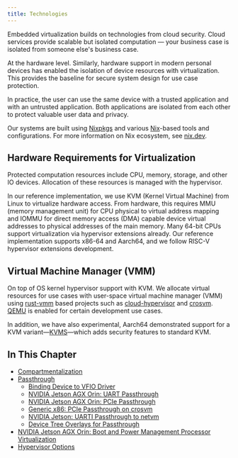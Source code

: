 ```yaml
---
title: Technologies
---
```


Embedded virtualization builds on technologies from cloud security. Cloud services provide scalable but isolated computation — your business case is isolated from someone else's business case.

At the hardware level. Similarly, hardware support in modern personal devices has enabled the isolation of device resources with virtualization. This provides the baseline for secure system design for use case protection.

In practice, the user can use the same device with a trusted application and with an untrusted application. Both applications are isolated from each other to protect valuable user data and privacy.

Our systems are built using [Nixpkgs](https://github.com/NixOS/nixpkgs) and various [Nix](https://nixos.org/guides/nix-language.html)-based tools and configurations. For more information on Nix ecosystem, see [nix.dev](https://nix.dev/).

## Hardware Requirements for Virtualization

Protected computation resources include CPU, memory, storage, and other IO devices. Allocation of these resources is managed with the hypervisor.

In our reference implementation, we use KVM (Kernel Virtual Machine) from Linux to virtualize hardware access. From hardware, this requires MMU (memory management unit) for CPU physical to virtual address mapping and IOMMU for direct memory access (DMA) capable device virtual addresses to physical addresses of the main memory. Many 64-bit CPUs support virtualization via hypervisor extensions already. Our reference implementation supports x86-64 and Aarch64, and we follow RISC-V hypervisor extensions development.

## Virtual Machine Manager (VMM)

On top of OS kernel hypervisor support with KVM. We allocate virtual resources for use cases with user-space virtual machine manager (VMM) using [rust-vmm](https://github.com/rust-vmm) based projects such as [cloud-hypervisor](https://github.com/cloud-hypervisor/cloud-hypervisor) and [crosvm](https://github.com/google/crosvm). [QEMU](https://www.qemu.org/) is enabled for certain development use cases.

In addition, we have also experimental, Aarch64 demonstrated support for a KVM variant—[KVMS](https://github.com/jkrh/kvms)—which adds security features to standard KVM.


## In This Chapter

- [Compartmentalization](./compartment.md)
- [Passthrough](./passthrough.md)
  - [Binding Device to VFIO Driver](./vfio.md)
  - [NVIDIA Jetson AGX Orin: UART Passthrough](./nvidia_agx_pt_uart.md)
  - [NVIDIA Jetson AGX Orin: PCIe Passthrough](./nvidia_agx_pt_pcie.md)
  - [Generic x86: PCIe Passthrough on crosvm](./x86_pcie_crosvm.md)
  - [NVIDIA Jetson: UARTI Passthrough to netvm](./nvidia_uarti_net_vm.md)
  - [Device Tree Overlays for Passthrough](./device_tree_overlays_pt.md)
- [NVIDIA Jetson AGX Orin: Boot and Power Management Processor Virtualization](./nvidia_virtualization_bpmp.md)
- [Hypervisor Options](./hypervisor_options.md)
